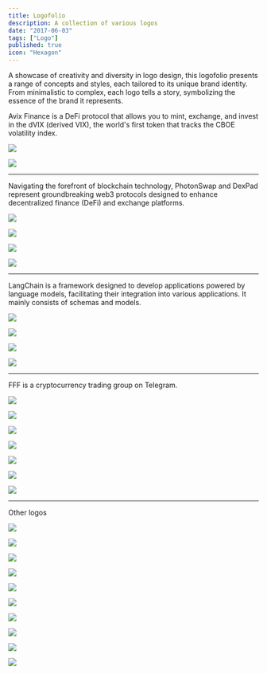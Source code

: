 ```yaml
---
title: Logofolio
description: A collection of various logos
date: "2017-06-03"
tags: ["Logo"]
published: true
icon: "Hexagon"
---
```


A showcase of creativity and diversity in logo design, this logofolio presents a range of concepts and styles, each tailored to its unique brand identity. From minimalistic to complex, each logo tells a story, symbolizing the essence of the brand it represents.

Avix Finance is a DeFi protocol that allows you to mint, exchange, and invest in the dVIX (derived VIX), the world's first token that tracks the CBOE volatility index.

![](/avix-logo-1.webp)

![](/avix-logo-2.webp)

---

Navigating the forefront of blockchain technology, PhotonSwap and DexPad represent groundbreaking web3 protocols designed to enhance decentralized finance (DeFi) and exchange platforms.

![](/photon-1.webp)

![](/photon-2.webp)

![](/dexpad-1.webp)

![](/dexpad-2.webp)

---

LangChain is a framework designed to develop applications powered by language models, facilitating their integration into various applications. It mainly consists of schemas and models.

![](/langchain-logo-1.webp)

![](/langchain-logo-2.webp)

![](/langchain-logo-3.webp)

![](/langchain-logo-4.webp)

---

FFF is a cryptocurrency trading group on Telegram.

![](/fff-1.webp)

![](/fff-2.webp)

![](/fff-3.webp)

![](/fff-4.webp)

![](/fff-5.webp)

![](/fff-6.webp)

![](/fff-7.webp)

---

Other logos

![](/logo-1.webp)

![](/logo-2.webp)

![](/logo-3.webp)

![](/logo-4.webp)

![](/logo-5.webp)

![](/logo-6.webp)

![](/logo-7.webp)

![](/logo-8.webp)

![](/logo-9.webp)

![](/logo-10.webp)
